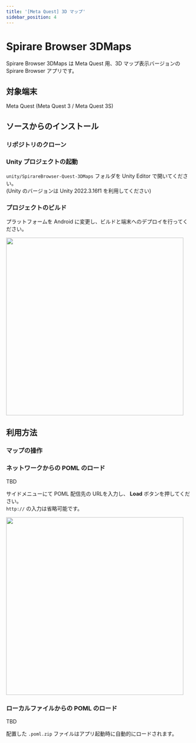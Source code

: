 ```yaml
---
title: '[Meta Quest] 3D マップ'
sidebar_position: 4
---
```





# Spirare Browser 3DMaps

Spirare Browser 3DMaps は Meta Quest 用、3D マップ表示バージョンの Spirare Browser アプリです。

## 対象端末
Meta Quest (Meta Quest 3 / Meta Quest 3S)

## ソースからのインストール

### リポジトリのクローン

<SpirareBrowserCloneRepository />

### Unity プロジェクトの起動

`unity/SpirareBrowser-Quest-3DMaps` フォルダを Unity Editor で開いてください。  
(Unity のバージョンは Unity 2022.3.16f1 を利用してください)

### プロジェクトのビルド

プラットフォームを Android に変更し、ビルドと端末へのデプロイを行ってください。

<img width="480" src={BuildSettings} />

## 利用方法

### マップの操作

### ネットワークからの POML のロード

TBD

サイドメニューにて POML 配信先の URLを入力し、 **Load** ボタンを押してください。  
`http://` の入力は省略可能です。

<img width="480" class="border" src={SpirareBrowserContentImage} />

### ローカルファイルからの POML のロード

TBD

<SpirareBrowserARFoundationMarkerPomlPlacement />


配置した `.poml.zip` ファイルはアプリ起動時に自動的にロードされます。
